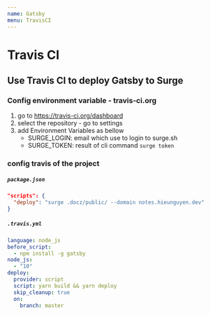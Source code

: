 ```yaml
---
name: Gatsby
menu: TravisCI
---
```


# Travis CI

## Use Travis CI to deploy Gatsby to Surge

### Config environment variable - travis-ci.org

1. go to https://travis-ci.org/dashboard
2. select the repository - go to settings
3. add Environment Variables as bellow
    - SURGE_LOGIN: email which use to login to surge.sh
    - SURGE_TOKEN: result of cli command `surge token`

### config travis of the project

##### `package.json`

```json
"scripts": {
  "deploy": "surge .docz/public/ --domain notes.hieunguyen.dev"
}
```

##### `.travis.yml`

```yml
language: node_js
before_script:
  - npm install -g gatsby
node_js:
  - "10"
deploy:
  provider: script
  script: yarn build && yarn deploy
  skip_cleanup: true
  on:
    branch: master
```
